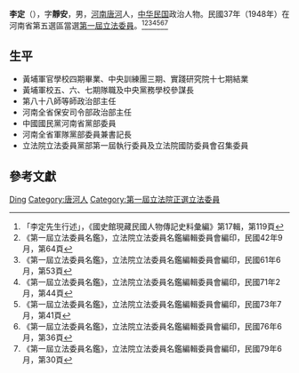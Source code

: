 {{Otheruses|other=名为李定的其他人物|李定}}
{{Infobox Officeholder
|姓名=李定
|圖像=File:李定.jpg
|圖像大小=200px
|圖像說明=  
|字    = 字靜安
|號    = 
|別名    = 
|出生名 = 
|出生日期 = 光緒三十年甲辰四月初一日
|出生地點 = 
|逝世日期 = {{dda|1996|8|3|1904|5|15}}
|逝世地點 = 
|死因    = 
|墓地    = 
|墓地座標 = 
|籍貫    = [[河南省|河南省]][[唐河縣|唐河縣]]
|政黨    = 
|其他政黨 = 
|parents  = 
|配偶    = 湖北蔡心卣
|伴侶    = 
|relatives  =  
|children  = 李豫
|母校    = 
|著作    = 
|簽名    = 
|腳註    = 
|past    = 
}}
'''李定'''（{{bd|1904年|5月15日|1996年|8月3日}}），字'''靜安'''，男，[[河南省|河南]][[唐河縣|唐河]]人，[[中华民国|中华民国]]政治人物。民國37年（1948年）在河南省第五選區當選[[第一屆立法委員|第一屆立法委員]]。<ref>「李定先生行述」，《國史館現藏民國人物傳記史料彙編》第17輯，第119頁</ref><ref>《第一屆立法委員名鑑》，立法院立法委員名鑑編輯委員會編印，民國42年9月，第64頁</ref><ref>《第一屆立法委員名鑑》，立法院立法委員名鑑編輯委員會編印，民國61年6月，第53頁</ref><ref>《第一屆立法委員名鑑》，立法院立法委員名鑑編輯委員會編印，民國71年2月，第44頁</ref><ref>《第一屆立法委員名鑑》，立法院立法委員名鑑編輯委員會編印，民國73年7月，第41頁</ref><ref>《第一屆立法委員名鑑》，立法院立法委員名鑑編輯委員會編印，民國76年6月，第36頁</ref><ref>《第一屆立法委員名鑑》，立法院立法委員名鑑編輯委員會編印，民國79年6月，第30頁</ref>

== 生平 ==
* 黃埔軍官學校四期畢業、中央訓練團三期、實踐研究院十七期結業
* 黃埔軍校五、六、七期隊職及中央黨務學校參謀長
* 第八十八師等師政治部主任
* 河南全省保安司令部政治部主任
* 中國國民黨河南省黨部委員
* 河南全省軍隊黨部委員兼書記長
* 立法院立法委員黨部第一屆執行委員及立法院國防委員會召集委員

== 參考文獻 ==
{{reflist}}

{{中華民國第一屆立法委員}}

{{Authority control}}
{{DEFAULTSORT:Li李}}
[[Category:李姓|Ding]]
[[Category:唐河人|Category:唐河人]]
[[Category:第一屆立法院正選立法委員|Category:第一屆立法院正選立法委員]]